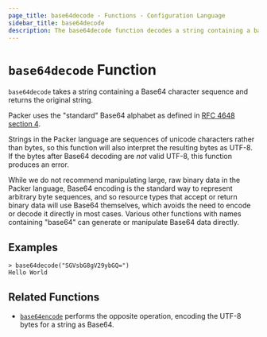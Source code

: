 ```yaml
---
page_title: base64decode - Functions - Configuration Language
sidebar_title: base64decode
description: The base64decode function decodes a string containing a base64 sequence.
---
```


# `base64decode` Function

`base64decode` takes a string containing a Base64 character sequence and
returns the original string.

Packer uses the "standard" Base64 alphabet as defined in
[RFC 4648 section 4](https://tools.ietf.org/html/rfc4648#section-4).

Strings in the Packer language are sequences of unicode characters rather
than bytes, so this function will also interpret the resulting bytes as
UTF-8. If the bytes after Base64 decoding are _not_ valid UTF-8, this function
produces an error.

While we do not recommend manipulating large, raw binary data in the Packer
language, Base64 encoding is the standard way to represent arbitrary byte
sequences, and so resource types that accept or return binary data will use
Base64 themselves, which avoids the need to encode or decode it directly in
most cases. Various other functions with names containing "base64" can generate
or manipulate Base64 data directly.

## Examples

```shell-session
> base64decode("SGVsbG8gV29ybGQ=")
Hello World
```

## Related Functions

- [`base64encode`](/docs/hcl2/functions/encoding/base64encode) performs the opposite operation,
  encoding the UTF-8 bytes for a string as Base64.
